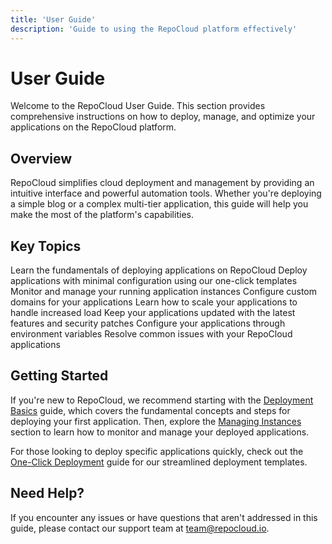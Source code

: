 ```yaml
---
title: 'User Guide'
description: 'Guide to using the RepoCloud platform effectively'
---
```


# User Guide

Welcome to the RepoCloud User Guide. This section provides comprehensive instructions on how to deploy, manage, and optimize your applications on the RepoCloud platform.

## Overview

RepoCloud simplifies cloud deployment and management by providing an intuitive interface and powerful automation tools. Whether you're deploying a simple blog or a complex multi-tier application, this guide will help you make the most of the platform's capabilities.

## Key Topics

<CardGroup cols={2}>
  <Card title="Deployment Basics" icon="rocket" href="/user-guide/deployment-basics">
    Learn the fundamentals of deploying applications on RepoCloud
  </Card>
  <Card title="One-Click Deployment" icon="bolt" href="/user-guide/one-click-deployment">
    Deploy applications with minimal configuration using our one-click templates
  </Card>
  <Card title="Managing Instances" icon="server" href="/user-guide/managing-instances">
    Monitor and manage your running application instances
  </Card>
  <Card title="Custom Domains" icon="globe" href="/user-guide/custom-domains">
    Configure custom domains for your applications
  </Card>
  <Card title="Scaling" icon="chart-line" href="/user-guide/scaling">
    Learn how to scale your applications to handle increased load
  </Card>
  <Card title="Updates" icon="arrows-rotate" href="/user-guide/updates">
    Keep your applications updated with the latest features and security patches
  </Card>
  <Card title="Environment Variables" icon="gear" href="/user-guide/environment-variables">
    Configure your applications through environment variables
  </Card>
  <Card title="Troubleshooting" icon="wrench" href="/user-guide/troubleshooting">
    Resolve common issues with your RepoCloud applications
  </Card>
</CardGroup>

## Getting Started

If you're new to RepoCloud, we recommend starting with the [Deployment Basics](/user-guide/deployment-basics) guide, which covers the fundamental concepts and steps for deploying your first application. Then, explore the [Managing Instances](/user-guide/managing-instances) section to learn how to monitor and manage your deployed applications.

For those looking to deploy specific applications quickly, check out the [One-Click Deployment](/user-guide/one-click-deployment) guide for our streamlined deployment templates.

## Need Help?

If you encounter any issues or have questions that aren't addressed in this guide, please contact our support team at [team@repocloud.io](mailto:team@repocloud.io). 